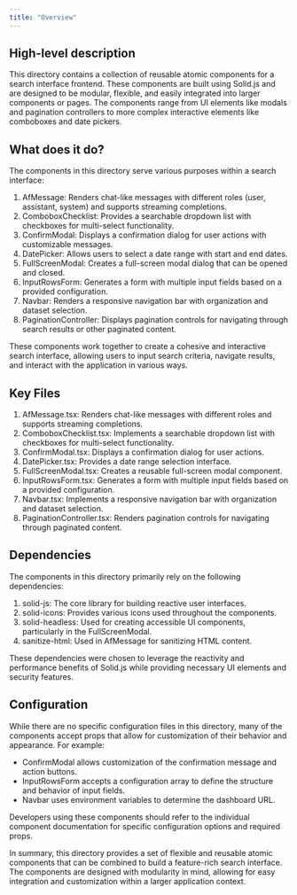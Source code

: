 ```yaml
---
title: "Overview"
---
```


## High-level description
This directory contains a collection of reusable atomic components for a search interface frontend. These components are built using Solid.js and are designed to be modular, flexible, and easily integrated into larger components or pages. The components range from UI elements like modals and pagination controllers to more complex interactive elements like comboboxes and date pickers.

## What does it do?
The components in this directory serve various purposes within a search interface:

1. AfMessage: Renders chat-like messages with different roles (user, assistant, system) and supports streaming completions.
2. ComboboxChecklist: Provides a searchable dropdown list with checkboxes for multi-select functionality.
3. ConfirmModal: Displays a confirmation dialog for user actions with customizable messages.
4. DatePicker: Allows users to select a date range with start and end dates.
5. FullScreenModal: Creates a full-screen modal dialog that can be opened and closed.
6. InputRowsForm: Generates a form with multiple input fields based on a provided configuration.
7. Navbar: Renders a responsive navigation bar with organization and dataset selection.
8. PaginationController: Displays pagination controls for navigating through search results or other paginated content.

These components work together to create a cohesive and interactive search interface, allowing users to input search criteria, navigate results, and interact with the application in various ways.

## Key Files

1. AfMessage.tsx: Renders chat-like messages with different roles and supports streaming completions.
2. ComboboxChecklist.tsx: Implements a searchable dropdown list with checkboxes for multi-select functionality.
3. ConfirmModal.tsx: Displays a confirmation dialog for user actions.
4. DatePicker.tsx: Provides a date range selection interface.
5. FullScreenModal.tsx: Creates a reusable full-screen modal component.
6. InputRowsForm.tsx: Generates a form with multiple input fields based on a provided configuration.
7. Navbar.tsx: Implements a responsive navigation bar with organization and dataset selection.
8. PaginationController.tsx: Renders pagination controls for navigating through paginated content.

## Dependencies
The components in this directory primarily rely on the following dependencies:

1. solid-js: The core library for building reactive user interfaces.
2. solid-icons: Provides various icons used throughout the components.
3. solid-headless: Used for creating accessible UI components, particularly in the FullScreenModal.
4. sanitize-html: Used in AfMessage for sanitizing HTML content.

These dependencies were chosen to leverage the reactivity and performance benefits of Solid.js while providing necessary UI elements and security features.

## Configuration
While there are no specific configuration files in this directory, many of the components accept props that allow for customization of their behavior and appearance. For example:

- ConfirmModal allows customization of the confirmation message and action buttons.
- InputRowsForm accepts a configuration array to define the structure and behavior of input fields.
- Navbar uses environment variables to determine the dashboard URL.

Developers using these components should refer to the individual component documentation for specific configuration options and required props.

In summary, this directory provides a set of flexible and reusable atomic components that can be combined to build a feature-rich search interface. The components are designed with modularity in mind, allowing for easy integration and customization within a larger application context.